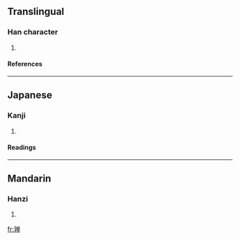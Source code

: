 {{see|嚲}}

==Translingual==
===Han character===
{{Han char|rn=8|rad=亠|as=14|sn=16|four=|canj=卜木金田十 (YDCWJ)}}
# {{defn|Han|sort=亠14}}
====References====
{{Han ref|kx=0089.241|hdz=10293.091|uh=4EB8|ud=20152}}
----
==Japanese==
===Kanji===
{{ja-kanji|grade=|rs=亠14}}
# {{defn|Japanese}} 
====Readings====
{{ja-readings|on=[[た]] (ta)|kun=}}
----
==Mandarin==
===Hanzi===
{{cmn-hanzi|tra=嚲|pin=[[duǒ]] (duo3)|wg=to<sup>3</sup>}}
# {{defn|Mandarin}}

[[fr:亸]]